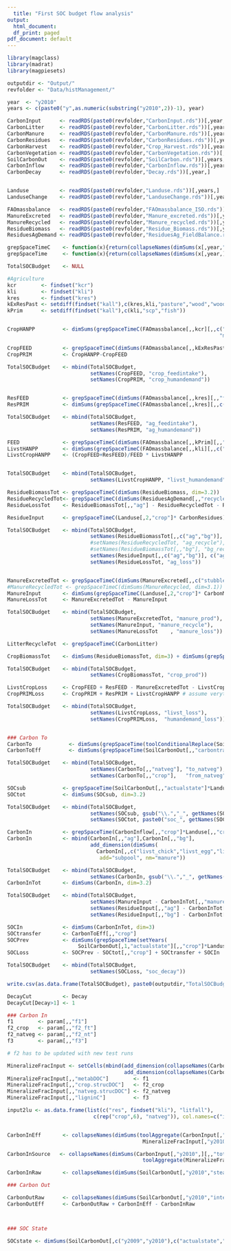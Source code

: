 ```yaml
---
  title: "First SOC budget flow analysis"
output:
  html_document:
  df_print: paged
pdf_document: default
---
```


```r
library(magclass)
library(madrat)
library(magpiesets)

outputdir <- "Output/"
revfolder <- "Data/histManagement/"

```

```r

year  <- "y2010"
years <- c(paste0("y",as.numeric(substring("y2010",2))-1), year)

CarbonInput      <- readRDS(paste0(revfolder,"CarbonInput.rds"))[,year,]
CarbonLitter     <- readRDS(paste0(revfolder,"CarbonLitter.rds"))[,year,]
CarbonManure     <- readRDS(paste0(revfolder,"CarbonManure.rds"))[,year,]          
CarbonResidues   <- readRDS(paste0(revfolder,"CarbonResidues.rds"))[,year,]
CarbonHarvest    <- readRDS(paste0(revfolder,"Crop_Harvest.rds"))[,year,]
CarbonVegetation <- readRDS(paste0(revfolder,"CarbonVegetation.rds"))[,years,]
SoilCarbonOut    <- readRDS(paste0(revfolder,"SoilCarbon.rds"))[,years,]
CarbonInflow     <- readRDS(paste0(revfolder,"CarbonInflow.rds"))[,years,]
CarbonDecay      <- readRDS(paste0(revfolder,"Decay.rds"))[,year,]


Landuse          <- readRDS(paste0(revfolder,"Landuse.rds"))[,years,]
LanduseChange    <- readRDS(paste0(revfolder,"LanduseChange.rds"))[,years,]

FAOmassbalance   <- readRDS(paste0(revfolder,"FAOmassbalance_ISO.rds"))[,year,"c"]
ManureExcreted   <- readRDS(paste0(revfolder,"Manure_excreted.rds"))[,year,"c"]
ManureRecycled   <- readRDS(paste0(revfolder,"Manure_recycled.rds"))[,year,"c"]
ResidueBiomass   <- readRDS(paste0(revfolder,"Residue_Biomass.rds"))[,year,"c"]
ResiduesAgDemand <- readRDS(paste0(revfolder,"ResiduesAg_FieldBalance.rds"))[,year,"c"]

grepSpaceTimeC    <- function(x){return(collapseNames(dimSums(x[,year,"c"],dim=1)))}
grepSpaceTime     <- function(x){return(collapseNames(dimSums(x[,year,],dim=1)))}

TotalSOCBudget    <- NULL 

#Agriculture
kcr        <- findset("kcr")
kli        <- findset("kli")
kres       <- findset("kres")
kExResPast <- setdiff(findset("kall"),c(kres,kli,"pasture","wood","woodfuel","scp","fish"))
kPrim      <- setdiff(findset("kall"),c(kli,"scp","fish")) 


CropHANPP         <- dimSums(grepSpaceTimeC(FAOmassbalance[,,kcr][,,c("food","waste","other_util","bioenergy","feed",
                                                                     "milling","refining","extracting","fermentation","distilling")]), dim=3)

CropFEED          <- grepSpaceTimeC(dimSums(FAOmassbalance[,,kExResPast][,,"feed"], dim=3.1))
CropPRIM          <- CropHANPP-CropFEED

TotalSOCBudget    <- mbind(TotalSOCBudget,
                           setNames(CropFEED, "crop_feedintake"),
                           setNames(CropPRIM, "crop_humandemand"))


ResFEED           <- grepSpaceTimeC(dimSums(FAOmassbalance[,,kres][,,"feed"], dim=3.1))
ResPRIM           <- dimSums(grepSpaceTimeC(FAOmassbalance[,,kres][,,c("other_util","bioenergy")]), dim=3)

TotalSOCBudget    <- mbind(TotalSOCBudget,
                           setNames(ResFEED, "ag_feedintake"),
                           setNames(ResPRIM, "ag_humandemand"))

FEED              <- grepSpaceTimeC(dimSums(FAOmassbalance[,,kPrim][,,"feed"], dim=3.1))
LivstHANPP        <- dimSums(grepSpaceTimeC(FAOmassbalance[,,kli][,,c("food","waste","other_util")]), dim=3)
LivstCropHANPP    <- (CropFEED+ResFEED)/FEED * LivstHANPP


TotalSOCBudget    <- mbind(TotalSOCBudget,
                           setNames(LivstCropHANPP, "livst_humandemand"))

ResidueBiomassTot <- grepSpaceTimeC(dimSums(ResidueBiomass, dim=3.2))
ResidueRecycledTot<- grepSpaceTimeC(dimSums(ResiduesAgDemand[,,"recycle"], dim=3.2))
ResidueLossTot    <- ResidueBiomassTot[,,"ag"] - ResidueRecycledTot - ResFEED - ResPRIM

ResidueInput      <- grepSpaceTimeC(Landuse[,2,"crop"]* CarbonResidues)

TotalSOCBudget    <- mbind(TotalSOCBudget,
                           setNames(ResidueBiomassTot[,,c("ag","bg")], c("ag_prod","bg_prod")),
                           #setNames(ResidueRecycledTot, "ag_recycle"),
                           #setNames(ResidueBiomassTot[,,"bg"], "bg_recycle"),
                           setNames(ResidueInput[,,c("ag","bg")], c("ag_recycle","bg_recycle")),
                           setNames(ResidueLossTot, "ag_loss"))


ManureExcretedTot <- grepSpaceTimeC(dimSums(ManureExcreted[,,c("stubble_grazing","confinement")], dim=c(3.1,3.2)))
#ManureRecycledTot <- grepSpaceTimeC(dimSums(ManureRecycled, dim=3.1))
ManureInput       <- dimSums(grepSpaceTimeC(Landuse[,2,"crop"]* CarbonManure), dim=3.1)
ManureLossTot     <- ManureExcretedTot - ManureInput

TotalSOCBudget    <- mbind(TotalSOCBudget,
                           setNames(ManureExcretedTot, "manure_prod"),
                           setNames(ManureInput, "manure_recycle"),
                           setNames(ManureLossTot    , "manure_loss"))

LitterRecycleTot  <- grepSpaceTimeC(CarbonLitter)

CropBiomassTot    <- dimSums(ResidueBiomassTot, dim=3) + dimSums(grepSpaceTimeC(FAOmassbalance[,,kcr][,,"production"]),dim=3)

TotalSOCBudget    <- mbind(TotalSOCBudget,
                           setNames(CropBiomassTot, "crop_prod"))

LivstCropLoss     <- CropFEED + ResFEED - ManureExcretedTot - LivstCropHANPP 
CropPRIMLoss      <- CropPRIM + ResPRIM + LivstCropHANPP # assume verything gets re-emitted at the end

TotalSOCBudget    <- mbind(TotalSOCBudget,
                           setNames(LivstCropLoss, "livst_loss"),
                           setNames(CropPRIMLoss,  "humandemand_loss"))


### Carbon To
CarbonTo            <- dimSums(grepSpaceTime(toolConditionalReplace(SoilCarbonOut[,,"carbontransfer"], "<0", 0)), dim=c(3.2))
CarbonToEff         <- dimSums(grepSpaceTime(SoilCarbonOut[,,"carbontransfer"]), dim=c(3.2))

TotalSOCBudget    <- mbind(TotalSOCBudget,
                           setNames(CarbonTo[,,"natveg"], "to_natveg"),
                           setNames(CarbonTo[,,"crop"],   "from_natveg"))

SOCsub            <- grepSpaceTime(SoilCarbonOut[,,"actualstate"]*Landuse)
SOCtot            <- dimSums(SOCsub, dim=3.2)

TotalSOCBudget    <- mbind(TotalSOCBudget,
                           setNames(SOCsub, gsub("\\.","_", getNames(SOCsub))),
                           setNames(SOCtot, paste0("soc_", getNames(SOCtot))))

CarbonIn          <- grepSpaceTime(CarbonInflow[,,"crop"]*Landuse[,,"crop"])
CarbonIn          <- mbind(CarbonIn[,,"ag"],CarbonIn[,,"bg"],
                           add_dimension(dimSums(
                             CarbonIn[,,c("livst_chick","livst_egg","livst_milk","livst_pig","livst_rum")], dim=3.1),
                              add="subpool", nm="manure"))

TotalSOCBudget    <- mbind(TotalSOCBudget,
                           setNames(CarbonIn, gsub("\\.","_", getNames(CarbonIn))))
CarbonInTot       <- dimSums(CarbonIn, dim=3.2)

TotalSOCBudget    <- mbind(TotalSOCBudget,
                           setNames(ManureInput - CarbonInTot[,,"manure"], "manure_decay"),
                           setNames(ResidueInput[,,"ag"] - CarbonInTot[,,"ag"], "ag_decay"),
                           setNames(ResidueInput[,,"bg"] - CarbonInTot[,,"bg"], "bg_decay"))

SOCIn             <- dimSums(CarbonInTot, dim=3)
SOCtransfer       <- CarbonToEff[,,"crop"] 
SOCPrev           <- dimSums(grepSpaceTime(setYears(
                       SoilCarbonOut[,1,"actualstate"][,,"crop"]*Landuse[,1,"crop"], year)), dim=3)
SOCLoss           <- SOCPrev - SOCtot[,,"crop"] + SOCtransfer + SOCIn 

TotalSOCBudget    <- mbind(TotalSOCBudget,
                           setNames(SOCLoss, "soc_decay"))

write.csv(as.data.frame(TotalSOCBudget), paste0(outputdir,"TotalSOCBudget.csv"))

```

```r


DecayCut          <- Decay
DecayCut[Decay>1] <- 1 

### Carbon In
f1        <- param[,,"f1"]
f2_crop   <- param[,,"f2_ft"]
f2_natveg <- param[,,"f2_nt"]
f3        <- param[,,"f3"]

# f2 has to be updated with new test runs

MineralizeFracInput <- setCells(mbind(add_dimension(collapseNames(CarbonInput[,,"totalC",invert=TRUE][1,,"res"]), dim=3.1, add = "lu", nm = "crop"),
                                      add_dimension(collapseNames(CarbonInput[,,"totalC",invert=TRUE][1,,"res"]), dim=3.1, add = "lu", nm = "natveg")), "GLO")
MineralizeFracInput[,,"metabDOC"]        <- f1
MineralizeFracInput[,,"crop.strucDOC"]   <- f2_crop
MineralizeFracInput[,,"natveg.strucDOC"] <- f2_natveg
MineralizeFracInput[,,"ligninC"]         <- f3

input2lu <- as.data.frame(list(c("res", findset("kli"), "litfall"),
                            c(rep("crop",6), "natveg")), col.names=c("input","lu"))


CarbonInEff       <- collapseNames(dimSums(toolAggregate(CarbonInput[,"y2010",][,,"totalC",invert=TRUE], rel=input2lu, dim=3.1) *
                                            MineralizeFracInput[,"y2010",] * Landuse[,"y2010",], dim=c(1,3.2)))

CarbonInSource   <- collapseNames(dimSums(CarbonInput[,"y2010",][,,"totalC",invert=TRUE]  * 
                                            toolAggregate(MineralizeFracInput[,"y2010",] * Landuse[,"y2010",], rel=input2lu, from="lu", to="input", dim=3.1), dim=c(1,3.2)))

CarbonInRaw       <- collapseNames(dimSums(SoilCarbonOut[,"y2010","steadystate"]*DecayCut[,"y2010",]*Landuse[,"y2010",], dim=c(1,3.3)))

### Carbon Out

CarbonOutRaw      <- collapseNames(dimSums(SoilCarbonOut[,"y2010","interstate"]*DecayCut[,"y2010",]*Landuse[,"y2010",], dim=c(1,3.3)))
CarbonOutEff      <- CarbonOutRaw + CarbonInEff - CarbonInRaw



### SOC State

SOCstate <- dimSums(SoilCarbonOut[,c("y2009","y2010"),c("actualstate","interstate")]*Landuse[,c("y2009","y2010"),], dim=c(1,3.3))

```